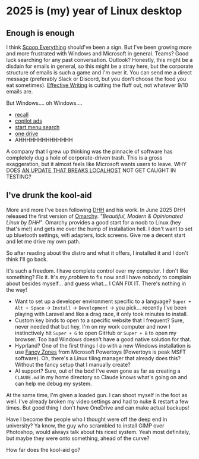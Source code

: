 # 2025 is (my) year of Linux desktop

## Enough is enough

I think [Scoop Everything](https://nickthewilder.com/blog/scoop-everything) should've been a sign. But I've been growing more and more frustrated with Windows and Microsoft in general. Teams? Good luck searching for any past conversation. Outlook? Honestly, this might be a disdain for emails in general, so this might be a stray here, but the corporate structure of emails is such a game and I'm over it. You can send me a direct message (preferably Slack or Discord, but you don't choose the food you eat sometimes). [Effective Writing](https://nickthewilder.com/blog/effective-writing) is cutting the fluff out, not whatever 9/10 emails are.

But Windows.... oh Windows....

- [recall](https://pureinfotech.com/disable-recall-windows-11/)
- [copilot ads](https://learn.microsoft.com/en-us/answers/questions/3951250/copilot-pop-up-has-started-appearing-every-15-seco)
- [start menu search](https://www.makeuseof.com/windows-search-improvements/)
- [one drive](https://learn.microsoft.com/en-us/answers/questions/5302932/one-drive-keeps-coming-back-from-the-dead)
- AHHHHHHHHHHHHHH

A company that I grew up thinking was the pinnacle of software has completely dug a hole of corporate-driven trash. This is a gross exaggeration, but it almost feels like Microsoft wants users to leave. WHY DOES [AN UPDATE THAT BREAKS LOCALHOST](https://learn.microsoft.com/en-us/answers/questions/5585563/localhost-not-working-anymore-after-2025-10-cumula) NOT GET CAUGHT IN TESTING?

## I've drunk the kool-aid

More and more I've been following [DHH](https://dhh.dk/) and his work. In June 2025 DHH released the first version of [Omarchy](https://omarchy.org/). *"Beautiful, Modern & Opinionated Linux by DHH"*. Omarchy provides a good start for a noob to Linux (hey that's me!) and gets me over the hump of installation hell. I don't want to set up bluetooth settings, wifi adapters, lock screens. Give me a decent start and let me drive my own path.

So after reading about the distro and what it offers, I installed it and I don't think I'll go back.

It's such a freedom. I have complete control over my computer. I don't like something? Fix it. It's *my problem* to fix now and I have nobody to complain about besides myself... and guess what... I CAN FIX IT. There's nothing in the way!

- Want to set up a developer environment specific to a language? `Super + Alt + Space` -> `Install` -> `Development` -> you pick... recently I've been playing with Laravel and like a drag race, it only took minutes to install.
- Custom key binds to open to a specific website that I frequent? Sure, never needed that but hey, I'm on my work computer and now I instinctively hit `Super + G` to open GitHub or `Super + B` to open my browser. Too bad Windows doesn't have a good native solution for that.
- Hyprland? One of the first things I do with a new Windows installation is use [Fancy Zones](https://learn.microsoft.com/en-us/windows/powertoys/fancyzones) from Microsoft Powertoys (Powertoys is peak MSFT software). Oh, there's a Linux tiling manager that already does this? Without the fancy setup that I manually create?
- AI support? Sure, out of the box! I've even gone as far as creating a `CLAUDE.md` in my home directory so Claude knows what's going on and can help me debug my system.

At the same time, I'm given a loaded gun. I can shoot myself in the foot as well. I've already broken my video settings and had to nuke & restart a few times. But good thing I don't have OneDrive and can make actual backups!

Have I become the people who I thought were off the deep end in university? Ya know, the guy who scrambled to install GIMP over Photoshop, would always talk about his riced system. Yeah most definitely, but maybe they were onto something, ahead of the curve?

How far does the kool-aid go?
